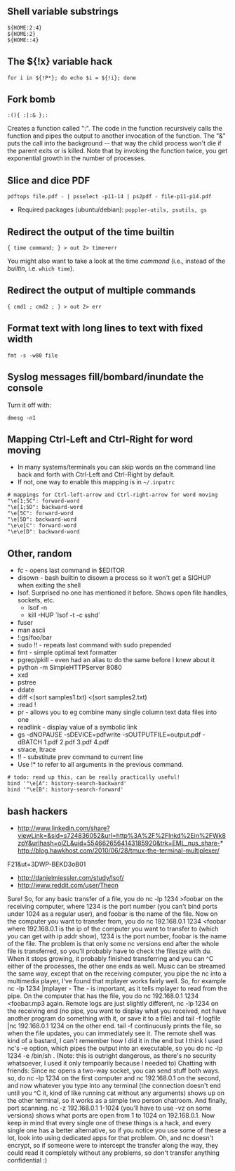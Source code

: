 == Shell variable substrings ==

 ${HOME:2:4}
 ${HOME:2}
 ${HOME::4}

== The ${!x} variable hack ==

 for i in ${!P*}; do echo $i = ${!i}; done

== Fork bomb ==

 :(){ :|:& };:

Creates a function called ":". 
The code in the function recursively calls the function and pipes the output to another invocation of the function. 
The "&" puts the call into the background -- that way the child process won't die if the parent exits or is killed. 
Note that by invoking the function twice, you get exponential growth in the number of processes.

== Slice and dice PDF ==

 pdftops file.pdf - | psselect -p11-14 | ps2pdf - file-p11-p14.pdf

* Required packages (ubuntu/debian): <code>poppler-utils, psutils, gs</code>

== Redirect the output of the time builtin ==

 { time command; } > out 2> time+err

You might also want to take a look at the time ''command'' (i.e., instead of the ''builtin'', i.e. <code>which time</code>).

== Redirect the output of multiple commands ==

 { cmd1 ; cmd2 ; } > out 2> err

== Format text with long lines to text with fixed width ==

 fmt -s -w80 file

== Syslog messages fill/bombard/inundate the console ==

Turn it off with:

 dmesg -n1

== Mapping Ctrl-Left and Ctrl-Right for word moving ==

* In many systems/terminals you can skip words on the command line back and forth with Ctrl-Left and Ctrl-Right by default.
* If not, one way to enable this mapping is in <code>~/.inputrc</code>
 # mappings for Ctrl-left-arrow and Ctrl-right-arrow for word moving
 "\e[1;5C": forward-word
 "\e[1;5D": backward-word
 "\e[5C": forward-word
 "\e[5D": backward-word
 "\e\e[C": forward-word
 "\e\e[D": backward-word

== Other, random ==

* fc - opens last command in $EDITOR
* disown - bash builtin to disown a process so it won't get a SIGHUP when exiting the shell
* lsof. Surprised no one has mentioned it before. Shows open file handles, sockets, etc.
** lsof -n
** kill -HUP `lsof -t -c sshd`
* fuser
* man ascii
* !:gs/foo/bar
* sudo !! - repeats last command with sudo prepended
* fmt - simple optimal text formatter
* pgrep/pkill - even had an alias to do the same before I knew about it
* python -m SimpleHTTPServer 8080
* xxd
* pstree
* ddate
* diff <(sort samples1.txt)  <(sort samples2.txt)
* :read !<command>
* pr - allows you to eg combine many single column text data files into one
* readlink - display value of a symbolic link
* gs -dNOPAUSE -sDEVICE=pdfwrite -sOUTPUTFILE=output.pdf -dBATCH 1.pdf 2.pdf 3.pdf 4.pdf 
* strace, ltrace
* !! - substitute prev command to current line
* Use !* to refer to all arguments in the previous command.

 # todo: read up this, can be really practically useful!
 bind '"\e[A": history-search-backward'
 bind '"\e[B": history-search-forward'

== bash hackers ==

* http://www.linkedin.com/share?viewLink=&sid=s724836052&url=http%3A%2F%2Flnkd%2Ein%2FWk8zpY&urlhash=olZL&uid=5546626564143185920&trk=EML_nus_share-* http://blog.hawkhost.com/2010/06/28/tmux-the-terminal-multiplexer/
F21&ut=3DWP-BEKD3oB01
* http://danielmiessler.com/study/lsof/
* http://www.reddit.com/user/Theon



Sure! So, for any basic transfer of a file, you do nc -lp 1234 >foobar on the receiving computer, where 1234 is the port number (you can't bind ports under 1024 as a regular user), and foobar is the name of the file. Now on the computer you want to transfer from, you do nc 192.168.0.1 1234 <foobar where 192.168.0.1 is the ip of the computer you want to transfer to (which you can get with ip addr show), 1234 is the port number, foobar is the name of the file. The problem is that only some nc versions end after the whole file is transferred, so you'll probably have to check the filesize with du. When it stops growing, it probably finished transferring and you can ^C either of the processes, the other one ends as well.
Music can be streamed the same way, except that on the receiving computer, you pipe the nc into a multimedia player, I've found that mplayer works fairly well. So, for example nc -lp 1234 |mplayer - The - is important, as it tells mplayer to read from the pipe. On the computer that has the file, you do nc 192.168.0.1 1234 <foobar.mp3 again.
Remote logs are just slightly different, nc -lp 1234 on the receiving end (no pipe, you want to display what you received, not have another program do something with it, or save it to a file) and tail -f logfile |nc 192.168.0.1 1234 on the other end. tail -f continuously prints the file, so when the file updates, you can immediately see it.
The remote shell was kind of a bastard, I can't remember how I did it in the end but I think I used nc's -e option, which pipes the output into an executable, so you do nc -lp 1234 -e /bin/sh . (Note: this is outright dangerous, as there's no security whatsoever, I used it only tempoarily because I needed to)
Chatting with friends: Since nc opens a two-way socket, you can send stuff both ways. so, do nc -lp 1234 on the first computer and nc 192.168.0.1 on the second, and now whatever you type into any terminal (the connection doesn't end until you ^C it, kind of like running cat without any arguments) shows up on the other terminal, so it works as a simple two person chatroom.
And finally, port scanning. nc -z 192.168.0.1 1-1024 (you'll have to use -vz on some versions) shows what ports are open from 1 to 1024 on 192.168.0.1.
Now keep in mind that every single one of these things is a hack, and every single one has a better alternative, so if you notice you use some of these a lot, look into using dedicated apps for that problem.
Oh, and nc doesn't encrypt, so if someone were to intercept the transfer along the way, they could read it completely without any problems, so don't transfer anything confidential :)



